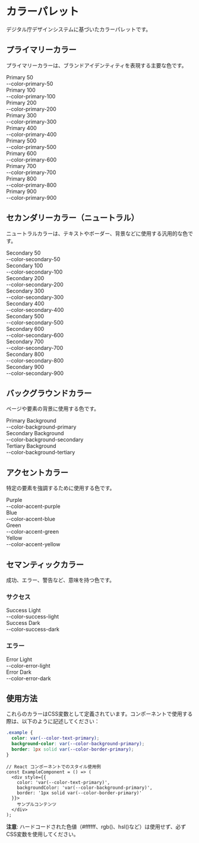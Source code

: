 
<Meta title="カラーパレット" />

# カラーパレット

デジタル庁デザインシステムに基づいたカラーパレットです。

## プライマリーカラー

プライマリーカラーは、ブランドアイデンティティを表現する主要な色です。

<div style={{ display: 'grid', gridTemplateColumns: 'repeat(auto-fit, minmax(120px, 1fr))', gap: '8px', marginBottom: '32px' }}>
  <div style={{ textAlign: 'center' }}>
    <div style={{ width: '100%', height: '80px', backgroundColor: 'var(--color-primary-50)', borderRadius: '8px', border: '1px solid var(--color-border-primary)', marginBottom: '8px' }}></div>
    <div style={{ fontSize: '12px', fontWeight: '500' }}>Primary 50</div>
    <div style={{ fontSize: '10px', color: 'var(--color-text-secondary)' }}>--color-primary-50</div>
  </div>
  <div style={{ textAlign: 'center' }}>
    <div style={{ width: '100%', height: '80px', backgroundColor: 'var(--color-primary-100)', borderRadius: '8px', border: '1px solid var(--color-border-primary)', marginBottom: '8px' }}></div>
    <div style={{ fontSize: '12px', fontWeight: '500' }}>Primary 100</div>
    <div style={{ fontSize: '10px', color: 'var(--color-text-secondary)' }}>--color-primary-100</div>
  </div>
  <div style={{ textAlign: 'center' }}>
    <div style={{ width: '100%', height: '80px', backgroundColor: 'var(--color-primary-200)', borderRadius: '8px', border: '1px solid var(--color-border-primary)', marginBottom: '8px' }}></div>
    <div style={{ fontSize: '12px', fontWeight: '500' }}>Primary 200</div>
    <div style={{ fontSize: '10px', color: 'var(--color-text-secondary)' }}>--color-primary-200</div>
  </div>
  <div style={{ textAlign: 'center' }}>
    <div style={{ width: '100%', height: '80px', backgroundColor: 'var(--color-primary-300)', borderRadius: '8px', border: '1px solid var(--color-border-primary)', marginBottom: '8px' }}></div>
    <div style={{ fontSize: '12px', fontWeight: '500' }}>Primary 300</div>
    <div style={{ fontSize: '10px', color: 'var(--color-text-secondary)' }}>--color-primary-300</div>
  </div>
  <div style={{ textAlign: 'center' }}>
    <div style={{ width: '100%', height: '80px', backgroundColor: 'var(--color-primary-400)', borderRadius: '8px', border: '1px solid var(--color-border-primary)', marginBottom: '8px' }}></div>
    <div style={{ fontSize: '12px', fontWeight: '500' }}>Primary 400</div>
    <div style={{ fontSize: '10px', color: 'var(--color-text-secondary)' }}>--color-primary-400</div>
  </div>
  <div style={{ textAlign: 'center' }}>
    <div style={{ width: '100%', height: '80px', backgroundColor: 'var(--color-primary-500)', borderRadius: '8px', border: '1px solid var(--color-border-primary)', marginBottom: '8px' }}></div>
    <div style={{ fontSize: '12px', fontWeight: '500' }}>Primary 500</div>
    <div style={{ fontSize: '10px', color: 'var(--color-text-secondary)' }}>--color-primary-500</div>
  </div>
  <div style={{ textAlign: 'center' }}>
    <div style={{ width: '100%', height: '80px', backgroundColor: 'var(--color-primary-600)', borderRadius: '8px', border: '1px solid var(--color-border-primary)', marginBottom: '8px' }}></div>
    <div style={{ fontSize: '12px', fontWeight: '500' }}>Primary 600</div>
    <div style={{ fontSize: '10px', color: 'var(--color-text-secondary)' }}>--color-primary-600</div>
  </div>
  <div style={{ textAlign: 'center' }}>
    <div style={{ width: '100%', height: '80px', backgroundColor: 'var(--color-primary-700)', borderRadius: '8px', border: '1px solid var(--color-border-primary)', marginBottom: '8px' }}></div>
    <div style={{ fontSize: '12px', fontWeight: '500' }}>Primary 700</div>
    <div style={{ fontSize: '10px', color: 'var(--color-text-secondary)' }}>--color-primary-700</div>
  </div>
  <div style={{ textAlign: 'center' }}>
    <div style={{ width: '100%', height: '80px', backgroundColor: 'var(--color-primary-800)', borderRadius: '8px', border: '1px solid var(--color-border-primary)', marginBottom: '8px' }}></div>
    <div style={{ fontSize: '12px', fontWeight: '500' }}>Primary 800</div>
    <div style={{ fontSize: '10px', color: 'var(--color-text-secondary)' }}>--color-primary-800</div>
  </div>
  <div style={{ textAlign: 'center' }}>
    <div style={{ width: '100%', height: '80px', backgroundColor: 'var(--color-primary-900)', borderRadius: '8px', border: '1px solid var(--color-border-primary)', marginBottom: '8px' }}></div>
    <div style={{ fontSize: '12px', fontWeight: '500' }}>Primary 900</div>
    <div style={{ fontSize: '10px', color: 'var(--color-text-secondary)' }}>--color-primary-900</div>
  </div>
</div>

## セカンダリーカラー（ニュートラル）

ニュートラルカラーは、テキストやボーダー、背景などに使用する汎用的な色です。

<div style={{ display: 'grid', gridTemplateColumns: 'repeat(auto-fit, minmax(120px, 1fr))', gap: '8px', marginBottom: '32px' }}>
  <div style={{ textAlign: 'center' }}>
    <div style={{ width: '100%', height: '80px', backgroundColor: 'var(--color-secondary-50)', borderRadius: '8px', border: '1px solid var(--color-border-primary)', marginBottom: '8px' }}></div>
    <div style={{ fontSize: '12px', fontWeight: '500' }}>Secondary 50</div>
    <div style={{ fontSize: '10px', color: 'var(--color-text-secondary)' }}>--color-secondary-50</div>
  </div>
  <div style={{ textAlign: 'center' }}>
    <div style={{ width: '100%', height: '80px', backgroundColor: 'var(--color-secondary-100)', borderRadius: '8px', border: '1px solid var(--color-border-primary)', marginBottom: '8px' }}></div>
    <div style={{ fontSize: '12px', fontWeight: '500' }}>Secondary 100</div>
    <div style={{ fontSize: '10px', color: 'var(--color-text-secondary)' }}>--color-secondary-100</div>
  </div>
  <div style={{ textAlign: 'center' }}>
    <div style={{ width: '100%', height: '80px', backgroundColor: 'var(--color-secondary-200)', borderRadius: '8px', border: '1px solid var(--color-border-primary)', marginBottom: '8px' }}></div>
    <div style={{ fontSize: '12px', fontWeight: '500' }}>Secondary 200</div>
    <div style={{ fontSize: '10px', color: 'var(--color-text-secondary)' }}>--color-secondary-200</div>
  </div>
  <div style={{ textAlign: 'center' }}>
    <div style={{ width: '100%', height: '80px', backgroundColor: 'var(--color-secondary-300)', borderRadius: '8px', border: '1px solid var(--color-border-primary)', marginBottom: '8px' }}></div>
    <div style={{ fontSize: '12px', fontWeight: '500' }}>Secondary 300</div>
    <div style={{ fontSize: '10px', color: 'var(--color-text-secondary)' }}>--color-secondary-300</div>
  </div>
  <div style={{ textAlign: 'center' }}>
    <div style={{ width: '100%', height: '80px', backgroundColor: 'var(--color-secondary-400)', borderRadius: '8px', border: '1px solid var(--color-border-primary)', marginBottom: '8px' }}></div>
    <div style={{ fontSize: '12px', fontWeight: '500' }}>Secondary 400</div>
    <div style={{ fontSize: '10px', color: 'var(--color-text-secondary)' }}>--color-secondary-400</div>
  </div>
  <div style={{ textAlign: 'center' }}>
    <div style={{ width: '100%', height: '80px', backgroundColor: 'var(--color-secondary-500)', borderRadius: '8px', border: '1px solid var(--color-border-primary)', marginBottom: '8px' }}></div>
    <div style={{ fontSize: '12px', fontWeight: '500' }}>Secondary 500</div>
    <div style={{ fontSize: '10px', color: 'var(--color-text-secondary)' }}>--color-secondary-500</div>
  </div>
  <div style={{ textAlign: 'center' }}>
    <div style={{ width: '100%', height: '80px', backgroundColor: 'var(--color-secondary-600)', borderRadius: '8px', border: '1px solid var(--color-border-primary)', marginBottom: '8px' }}></div>
    <div style={{ fontSize: '12px', fontWeight: '500' }}>Secondary 600</div>
    <div style={{ fontSize: '10px', color: 'var(--color-text-secondary)' }}>--color-secondary-600</div>
  </div>
  <div style={{ textAlign: 'center' }}>
    <div style={{ width: '100%', height: '80px', backgroundColor: 'var(--color-secondary-700)', borderRadius: '8px', border: '1px solid var(--color-border-primary)', marginBottom: '8px' }}></div>
    <div style={{ fontSize: '12px', fontWeight: '500' }}>Secondary 700</div>
    <div style={{ fontSize: '10px', color: 'var(--color-text-secondary)' }}>--color-secondary-700</div>
  </div>
  <div style={{ textAlign: 'center' }}>
    <div style={{ width: '100%', height: '80px', backgroundColor: 'var(--color-secondary-800)', borderRadius: '8px', border: '1px solid var(--color-border-primary)', marginBottom: '8px' }}></div>
    <div style={{ fontSize: '12px', fontWeight: '500' }}>Secondary 800</div>
    <div style={{ fontSize: '10px', color: 'var(--color-text-secondary)' }}>--color-secondary-800</div>
  </div>
  <div style={{ textAlign: 'center' }}>
    <div style={{ width: '100%', height: '80px', backgroundColor: 'var(--color-secondary-900)', borderRadius: '8px', border: '1px solid var(--color-border-primary)', marginBottom: '8px' }}></div>
    <div style={{ fontSize: '12px', fontWeight: '500' }}>Secondary 900</div>
    <div style={{ fontSize: '10px', color: 'var(--color-text-secondary)' }}>--color-secondary-900</div>
  </div>
</div>

## バックグラウンドカラー

ページや要素の背景に使用する色です。

<div style={{ display: 'grid', gridTemplateColumns: 'repeat(auto-fit, minmax(160px, 1fr))', gap: '16px', marginBottom: '32px' }}>
  <div style={{ textAlign: 'center' }}>
    <div style={{ width: '100%', height: '80px', backgroundColor: 'var(--color-background-primary)', borderRadius: '8px', border: '1px solid var(--color-border-primary)', marginBottom: '8px' }} />
    <div style={{ fontSize: '12px', fontWeight: '500' }}>Primary Background</div>
    <div style={{ fontSize: '10px', color: 'var(--color-text-secondary)' }}>--color-background-primary</div>
  </div>
  <div style={{ textAlign: 'center' }}>
    <div style={{ width: '100%', height: '80px', backgroundColor: 'var(--color-background-secondary)', borderRadius: '8px', border: '1px solid var(--color-border-primary)', marginBottom: '8px' }} />
    <div style={{ fontSize: '12px', fontWeight: '500' }}>Secondary Background</div>
    <div style={{ fontSize: '10px', color: 'var(--color-text-secondary)' }}>--color-background-secondary</div>
  </div>
  <div style={{ textAlign: 'center' }}>
    <div style={{ width: '100%', height: '80px', backgroundColor: 'var(--color-background-tertiary)', borderRadius: '8px', border: '1px solid var(--color-border-primary)', marginBottom: '8px' }} />
    <div style={{ fontSize: '12px', fontWeight: '500' }}>Tertiary Background</div>
    <div style={{ fontSize: '10px', color: 'var(--color-text-secondary)' }}>--color-background-tertiary</div>
  </div>
</div>

## アクセントカラー

特定の要素を強調するために使用する色です。

<div style={{ display: 'grid', gridTemplateColumns: 'repeat(auto-fit, minmax(140px, 1fr))', gap: '16px', marginBottom: '32px' }}>
  <div style={{ textAlign: 'center' }}>
    <div style={{ width: '100%', height: '60px', backgroundColor: 'var(--color-accent-purple)', borderRadius: '8px', border: '1px solid var(--color-border-primary)', marginBottom: '8px' }}></div>
    <div style={{ fontSize: '12px', fontWeight: '500' }}>Purple</div>
    <div style={{ fontSize: '10px', color: 'var(--color-text-secondary)' }}>--color-accent-purple</div>
  </div>
  <div style={{ textAlign: 'center' }}>
    <div style={{ width: '100%', height: '60px', backgroundColor: 'var(--color-accent-blue)', borderRadius: '8px', border: '1px solid var(--color-border-primary)', marginBottom: '8px' }}></div>
    <div style={{ fontSize: '12px', fontWeight: '500' }}>Blue</div>
    <div style={{ fontSize: '10px', color: 'var(--color-text-secondary)' }}>--color-accent-blue</div>
  </div>
  <div style={{ textAlign: 'center' }}>
    <div style={{ width: '100%', height: '60px', backgroundColor: 'var(--color-accent-green)', borderRadius: '8px', border: '1px solid var(--color-border-primary)', marginBottom: '8px' }}></div>
    <div style={{ fontSize: '12px', fontWeight: '500' }}>Green</div>
    <div style={{ fontSize: '10px', color: 'var(--color-text-secondary)' }}>--color-accent-green</div>
  </div>
  <div style={{ textAlign: 'center' }}>
    <div style={{ width: '100%', height: '60px', backgroundColor: 'var(--color-accent-yellow)', borderRadius: '8px', border: '1px solid var(--color-border-primary)', marginBottom: '8px' }}></div>
    <div style={{ fontSize: '12px', fontWeight: '500' }}>Yellow</div>
    <div style={{ fontSize: '10px', color: 'var(--color-text-secondary)' }}>--color-accent-yellow</div>
  </div>
</div>

## セマンティックカラー

成功、エラー、警告など、意味を持つ色です。

### サクセス

<div style={{ display: 'grid', gridTemplateColumns: 'repeat(auto-fit, minmax(140px, 1fr))', gap: '16px', marginBottom: '24px' }}>
  <div style={{ textAlign: 'center' }}>
    <div style={{ width: '100%', height: '60px', backgroundColor: 'var(--color-success-light)', borderRadius: '8px', border: '1px solid var(--color-border-primary)', marginBottom: '8px' }}></div>
    <div style={{ fontSize: '12px', fontWeight: '500' }}>Success Light</div>
    <div style={{ fontSize: '10px', color: 'var(--color-text-secondary)' }}>--color-success-light</div>
  </div>
  <div style={{ textAlign: 'center' }}>
    <div style={{ width: '100%', height: '60px', backgroundColor: 'var(--color-success-dark)', borderRadius: '8px', border: '1px solid var(--color-border-primary)', marginBottom: '8px' }}></div>
    <div style={{ fontSize: '12px', fontWeight: '500' }}>Success Dark</div>
    <div style={{ fontSize: '10px', color: 'var(--color-text-secondary)' }}>--color-success-dark</div>
  </div>
</div>

### エラー

<div style={{ display: 'grid', gridTemplateColumns: 'repeat(auto-fit, minmax(140px, 1fr))', gap: '16px', marginBottom: '24px' }}>
  <div style={{ textAlign: 'center' }}>
    <div style={{ width: '100%', height: '60px', backgroundColor: 'var(--color-error-light)', borderRadius: '8px', border: '1px solid var(--color-border-primary)', marginBottom: '8px' }}></div>
    <div style={{ fontSize: '12px', fontWeight: '500' }}>Error Light</div>
    <div style={{ fontSize: '10px', color: 'var(--color-text-secondary)' }}>--color-error-light</div>
  </div>
  <div style={{ textAlign: 'center' }}>
    <div style={{ width: '100%', height: '60px', backgroundColor: 'var(--color-error-dark)', borderRadius: '8px', border: '1px solid var(--color-border-primary)', marginBottom: '8px' }}></div>
    <div style={{ fontSize: '12px', fontWeight: '500' }}>Error Dark</div>
    <div style={{ fontSize: '10px', color: 'var(--color-text-secondary)' }}>--color-error-dark</div>
  </div>
</div>

## 使用方法

これらのカラーはCSS変数として定義されています。コンポーネントで使用する際は、以下のように記述してください：

```css
.example {
  color: var(--color-text-primary);
  background-color: var(--color-background-primary);
  border: 1px solid var(--color-border-primary);
}
```

```tsx
// React コンポーネントでのスタイル使用例
const ExampleComponent = () => (
  <div style={{
    color: 'var(--color-text-primary)',
    backgroundColor: 'var(--color-background-primary)',
    border: '1px solid var(--color-border-primary)'
  }}>
    サンプルコンテンツ
  </div>
);
```

**注意**: ハードコードされた色値（#ffffff、rgb()、hsl()など）は使用せず、必ずCSS変数を使用してください。
